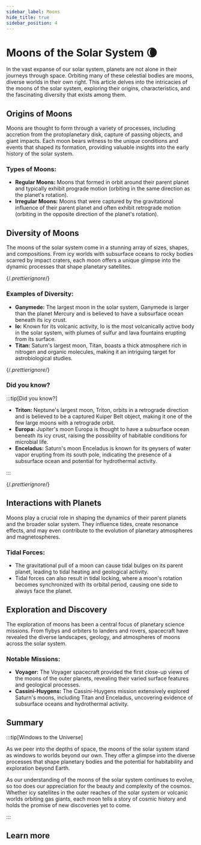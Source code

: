 ```yaml
---
sidebar_label: Moons
hide_title: true
sidebar_position: 4
---
```



# Moons of the Solar System 🌘

In the vast expanse of our solar system, planets are not alone in their journeys through space. Orbiting many of these celestial bodies are moons, diverse worlds in their own right. This article delves into the intricacies of the moons of the solar system, exploring their origins, characteristics, and the fascinating diversity that exists among them.

## Origins of Moons

Moons are thought to form through a variety of processes, including accretion from the protoplanetary disk, capture of passing objects, and giant impacts. Each moon bears witness to the unique conditions and events that shaped its formation, providing valuable insights into the early history of the solar system.

### Types of Moons:
- **Regular Moons:** Moons that formed in orbit around their parent planet and typically exhibit prograde motion (orbiting in the same direction as the planet's rotation).
- **Irregular Moons:** Moons that were captured by the gravitational influence of their parent planet and often exhibit retrograde motion (orbiting in the opposite direction of the planet's rotation).

## Diversity of Moons

The moons of the solar system come in a stunning array of sizes, shapes, and compositions. From icy worlds with subsurface oceans to rocky bodies scarred by impact craters, each moon offers a unique glimpse into the dynamic processes that shape planetary satellites.

{/*.prettierignore*/}

### Examples of Diversity:

- **Ganymede:** The largest moon in the solar system, Ganymede is larger than the planet Mercury and is believed to have a subsurface ocean beneath its icy crust.
- **Io:** Known for its volcanic activity, Io is the most volcanically active body in the solar system, with plumes of sulfur and lava fountains erupting from its surface.
- **Titan:** Saturn's largest moon, Titan, boasts a thick atmosphere rich in nitrogen and organic molecules, making it an intriguing target for astrobiological studies.

{/*.prettierignore*/}

### Did you know?

:::tip[Did you know?]

- **Triton:** Neptune's largest moon, Triton, orbits in a retrograde direction and is believed to be a captured Kuiper Belt object, making it one of the few large moons with a retrograde orbit.
- **Europa:** Jupiter's moon Europa is thought to have a subsurface ocean beneath its icy crust, raising the possibility of habitable conditions for microbial life.
- **Enceladus:** Saturn's moon Enceladus is known for its geysers of water vapor erupting from its south pole, indicating the presence of a subsurface ocean and potential for hydrothermal activity.

:::

{/*.prettierignore*/}

## Interactions with Planets

Moons play a crucial role in shaping the dynamics of their parent planets and the broader solar system. They influence tides, create resonance effects, and may even contribute to the evolution of planetary atmospheres and magnetospheres.

### Tidal Forces:

- The gravitational pull of a moon can cause tidal bulges on its parent planet, leading to tidal heating and geological activity.
- Tidal forces can also result in tidal locking, where a moon's rotation becomes synchronized with its orbital period, causing one side to always face the planet.

## Exploration and Discovery

The exploration of moons has been a central focus of planetary science missions. From flybys and orbiters to landers and rovers, spacecraft have revealed the diverse landscapes, geology, and atmospheres of moons across the solar system.

### Notable Missions:
- **Voyager:** The Voyager spacecraft provided the first close-up views of the moons of the outer planets, revealing their varied surface features and geological processes.
- **Cassini-Huygens:** The Cassini-Huygens mission extensively explored Saturn's moons, including Titan and Enceladus, uncovering evidence of subsurface oceans and hydrothermal activity.

## Summary

:::tip[Windows to the Universe]

As we peer into the depths of space, the moons of the solar system stand as windows to worlds beyond our own. They offer a glimpse into the diverse processes that shape planetary bodies and the potential for habitability and exploration beyond Earth.

As our understanding of the moons of the solar system continues to evolve, so too does our appreciation for the beauty and complexity of the cosmos. Whether icy satellites in the outer reaches of the solar system or volcanic worlds orbiting gas giants, each moon tells a story of cosmic history and holds the promise of new discoveries yet to come.

:::

## Learn more


<DocCardList />

<!-- # Moons 🌘

Many of the planets in our solar system have moons orbiting around them, ranging from small, irregular bodies to large, geologically active worlds. These moons offer valuable insights into planetary formation and evolution.

:::tip[Did you know?]

Jupiter's moon Europa is believed to have a subsurface ocean beneath its icy crust, raising the possibility of extraterrestrial life.

::: -->
